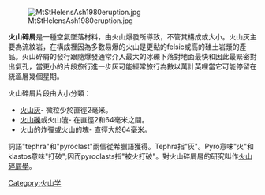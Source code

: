 [[File:MtStHelensAsh1980eruption.jpg|right]]

'''火山碎屑'''是一種空氣墜落材料，由火山爆發所導致，不管其構成或大小。火山灰主要為流紋岩，在構成裡因為多數易爆的火山是更黏的felsic或高的硅土岩漿的產品。火山碎屑的發行跟隨爆發通常介入最大的冰礫下落對地面最快和因此最緊密對出氣孔，當更小的片段旅行進一步灰可能經常旅行為數以萬計英哩當它可能停留在統溫層幾個星期。 

火山碎屑片段由大小分類：
* [[火山灰|火山灰]]- 微粒少於直徑2毫米。
* [[火山礫|火山礫]]或火山渣- 在直徑2和64毫米之間。
* 火山的炸彈或火山的塊- 直徑大於64毫米。
詞語"tephra"和"pyroclast"兩個從希臘語獲得。Tephra指"灰"。Pyro意味"火"和klastos意味"打破";因而pyroclasts指"被火打破"。對火山碎屑層的研究叫作[[火山碎屑學|火山碎屑學]]。

{{geol-stub}}

[[Category:火山学|Category:火山学]]